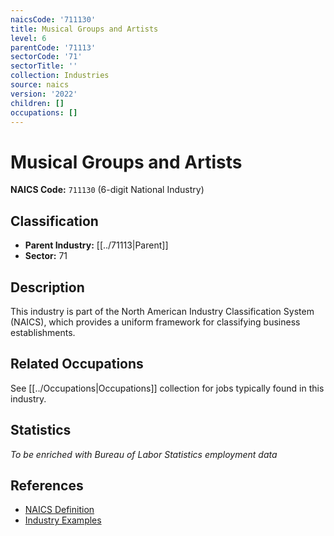 ```yaml
---
naicsCode: '711130'
title: Musical Groups and Artists
level: 6
parentCode: '71113'
sectorCode: '71'
sectorTitle: ''
collection: Industries
source: naics
version: '2022'
children: []
occupations: []
---
```

# Musical Groups and Artists

**NAICS Code:** `711130` (6-digit National Industry)

## Classification

- **Parent Industry:** [[../71113|Parent]]
- **Sector:** 71

## Description

This industry is part of the North American Industry Classification System (NAICS), which provides a uniform framework for classifying business establishments.

## Related Occupations

See [[../Occupations|Occupations]] collection for jobs typically found in this industry.

## Statistics

*To be enriched with Bureau of Labor Statistics employment data*

## References

- [NAICS Definition](https://www.census.gov/naics/)
- [Industry Examples](https://www.census.gov/naics/2022NAICS/)
